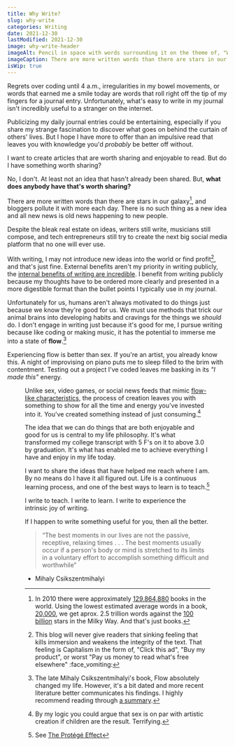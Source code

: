 ```yaml
---
title: Why Write?
slug: why-write
categories: Writing
date: 2021-12-30
lastModified: 2021-12-30
image: why-write-header
imageAlt: Pencil in space with words surrounding it on the theme of, "Why Write?"
imageCaption: There are more written words than there are stars in our galaxy.
isWip: true
---
```


Regrets over coding until 4 a.m., irregularities in my bowel movements, or words that earned me a smile today are words that roll right off the tip of my fingers for a journal entry. Unfortunately, what's easy to write in my journal isn't incredibly useful to a stranger on the internet.<!-- end-preview -->

Publicizing my daily journal entries could be entertaining, especially if you share my strange fascination to discover what goes on behind the curtain of others' lives. But I hope I have more to offer than an impulsive read that leaves you with knowledge you'd _probably_ be better off without.

I want to create articles that are worth sharing and enjoyable to read. But do I have something worth sharing?

No, I don't. At least not an idea that hasn't already been shared. But, **what does anybody have that's worth sharing?**

There are more written words than there are stars in our galaxy[^1], and bloggers pollute it with more each day. <Tooltip text="- Mark Twain">There is no such thing as a new idea</Tooltip> and <Tooltip text="- Malcolm Muggeridge">all new news is old news happening to new people</Tooltip>.

Despite the bleak real estate on ideas, writers still write, musicians still compose, and tech entrepreneurs still try to create the next big social media platform that <Tooltip text="One day we might escape our alien overlord, Zuckerberg">no one will ever use</Tooltip>.

With writing, I may not introduce new ideas into the world or find profit[^2], and that's just fine. External benefits aren't my priority in writing publicly, the [internal benefits of writing are incredible](https://www.helpscout.com/blog/benefits-of-writing/). I benefit from writing publicly because my thoughts have to be ordered more clearly and presented in a more digestible format than the <Tooltip text="- Had amazing poop after 3 mile run">bullet points</Tooltip> I typically use in my journal.

Unfortunately for us, humans aren't always motivated to do things just because we know they're good for us.
 We must use methods that trick our animal brains into developing habits and cravings for the things we _should_ do. 
 I don't engage in writing just because it's good for me, I pursue writing because like coding or making music, it has the potential to immerse me into a state of **flow**.[^3]

Experiencing flow is better than sex. If you're an artist, you already know this. A night of improvising on piano puts me to sleep filled to the brim with contentment. Testing out a project I've coded leaves me basking in its _"I made this"_ energy.

<Figure image="https://i.kym-cdn.com/photos/images/newsfeed/001/079/173/ed2.png" caption="Suspend disbelief in the originality of your ideas to enable basking." />

Unlike sex, video games, or social news feeds that mimic [flow-like characteristics](https://mobile.twitter.com/sarah_edo/status/1415486930955894786), the process of creation leaves you with something to show for all the time and energy you've invested into it. You've created something instead of just consuming.[^4]

The idea that we can do things that are both enjoyable and good for us is central to my life philosophy. It's what transformed my college transcript with 5 F's on it to above 3.0 by graduation. It's what has enabled me to achieve everything I have and enjoy in my life today.

I want to share the ideas that have helped me reach where I am. By no means do I have it all figured out. Life is a continuous learning process, and one of the best ways to learn is to teach.[^5] 

I write to teach. I write to learn. I write to experience the intrinsic joy of writing.

If I happen to write something useful for you, then all the better.

> “The best moments in our lives are not the passive, receptive, relaxing times . . . The best moments usually occur if a person's body or mind is stretched to its limits in a voluntary effort to accomplish something difficult and worthwhile”
- Mihaly Csikszentmihalyi

[^1]: In 2010 there were approximately [129,864,880](https://www.theatlantic.com/technology/archive/2010/08/google-there-are-exactly-129-864-880-books-in-the-world/61024/) books in the world. Using the lowest estimated average words in a book, [20,000](https://www.bookeditingservices.co.uk/average-word-count-in-a-book.html), we get aprox. 2.5 trillion words against the [100 billion](https://www.space.com/25959-how-many-stars-are-in-the-milky-way.html#:~:text=In%20the%20end%2C%20it%20comes,sun%2C%20and%20averages%20them%20out.) stars in the Milky Way. And that's just books.
[^2]: This blog will never give readers that sinking feeling that kills immersion and weakens the integrity of the text. That feeling is Capitalism in the form of, "Click this ad", "Buy my product", or worst "Pay us money to read what's free elsewhere" :face_vomiting:
[^3]: The late Mihaly Csikszentmihalyi's book, Flow absolutely changed my life. However, it's a bit dated and more recent literature better communicates his findings. I highly recommend reading through [a summary](https://positivepsychology.com/mihaly-csikszentmihalyi-father-of-flow/).
[^4]: By my logic you could argue that sex is on par with artistic creation if children are the result. Terrifying.
[^5]: See [The Protégé Effect](https://www.google.com/search?q=The+Prot%C3%A9g%C3%A9+Effect)
